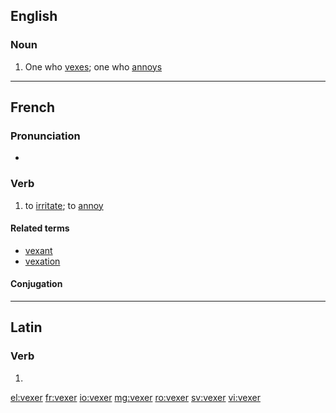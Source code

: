 ==English==

===Noun===
{{en-noun}}

# One who [[vex]]es; one who [[annoy]]s

----

==French==

===Pronunciation===
* {{IPA|/vɛk.se/|lang=fr}}

===Verb===
{{fr-verb}}

# to [[irritate]]; to [[annoy]]

====Related terms====
* [[vexant]]
* [[vexation]]

====Conjugation====
{{fr-conj-er|vex|avoir}}

----

==Latin==

===Verb===
{{la-verb-form|vēxer}}

# {{conjugation of|vexo|vēxō|1|s|pres|pass|sub|lang=la}}

[[el:vexer]]
[[fr:vexer]]
[[io:vexer]]
[[mg:vexer]]
[[ro:vexer]]
[[sv:vexer]]
[[vi:vexer]]